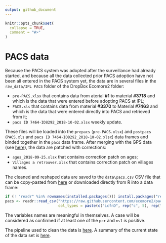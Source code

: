 ```yaml
---
output: github_document
---
```


<!-- README.md is generated from README.Rmd. Please edit that file -->

```r
knitr::opts_chunk$set(
  collapse = TRUE,
  comment = "#>"
)
```

# PACS data

<!-- badges: start -->
<!-- badges: end -->

Because the PACS system was adopted after the surveillance had already started,
and because all the data collected prior PACS adoption have not been all entered
in the PACS system yet, the data are in several files in the `raw_data/IPL PACS`
folder of the DropBox Ecomore2 folder:

* `pre-PACS.xlsx` that contains data from aterial **\#1** to material
  **\#3718** and which is the data that were entered before adopting PACS at IPL;
* `PACS.xls` that contains data from material **\#3370** to Material **\#7463**
  and which is the data that were entered directly into PACS and retrieved from it;
* `pacs ID 7464-ID8292_2018-10-02.xlsx` weekly update.

These files will be loaded into the `prepacs` (`pre-PACS.xlsx`) and `postpacs`
(`PACS.xls` and `pacs ID 7464-ID8292_2018-10-02.xlsx`) data frames and binded
together in the `pacs` data frame. After merging with the GPS data (see
[here](https://github.com/ecomore2/gps)), the data are patched with corrections:

* `ages_2018-09-25.xlsx` that contains correction patch on ages;
* `Villages a retrouver.xlsx` that contains correction patch on villages names.

The cleaned and reshaped data are saved to the `data\pacs.csv` CSV file that can
be copy-pasted from
[here](https://raw.githubusercontent.com/ecomore2/pacs/master/data/pacs.csv) or
downloaded directly from R into a data frame:

```r
if (! "readr" %in% rownames(installed.packages())) install.packages("readr")
pacs <- readr::read_csv("https://raw.githubusercontent.com/ecomore2/pacs/master/data/pacs.csv",
                        col_types = paste(c("icfnD", rep("c", 5), rep("D", 4), rep("f", 3)), collapse = ""))
```

The variables names are meaningful in themselves. A case will be considered as
confirmed if at least one of the `pcr` and `ns1` is positive.

The pipeline used to clean the data is [here](https://ecomore2.github.io/pacs/make_data.html).
A summary of the current state of the data set is 
[here](https://ecomore2.github.io/pacs/summarize_data.html).
